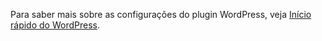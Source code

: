 
<Integration />

Para saber mais sobre as configurações do plugin WordPress, veja [Início rápido do WordPress](/quick-starts/wordpress-plugin).
